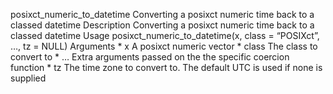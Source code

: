 posixct_numeric_to_datetime
Converting a posixct numeric time back to a classed datetime
Description
Converting a posixct numeric time back to a classed datetime
Usage
posixct_numeric_to_datetime(x, class = "POSIXct", ..., tz = NULL)
Arguments
* x A posixct numeric vector
* class The class to convert to
* ... Extra arguments passed on the the specific coercion function
* tz The time zone to convert to. The default UTC is used if none is supplied


